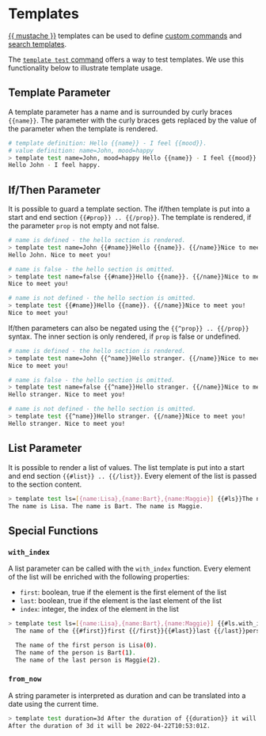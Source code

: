 # Templates

[{{ mustache }}](https://mustache.github.io) templates can be used to define [custom commands](./cli/index.mdx#custom-commands) and [search templates](./cli/template/index.mdx).

The [`template test` command](./cli/template/test.mdx) offers a way to test templates. We use this functionality below to illustrate template usage.

## Template Parameter

A template parameter has a name and is surrounded by curly braces `{{name}}`. The parameter with the curly braces gets replaced by the value of the parameter when the template is rendered.

```bash title="A template parameter exmaple"
# template definition: Hello {{name}} - I feel {{mood}}.
# value definition: name=John, mood=happy
> template test name=John, mood=happy Hello {{name}} - I feel {{mood}}.
​Hello John - I feel happy.
```

## If/Then Parameter

It is possible to guard a template section. The if/then template is put into a start and end section `{{#prop}} .. {{/prop}}`. The template is rendered, if the parameter `prop` is not empty and not false.

```bash title="A if/then template parameter example"
# name is defined - the hello section is rendered.
> template test name=John {{#name}}Hello {{name}}. {{/name}}Nice to meet you!
​Hello John. Nice to meet you!

# name is false - the hello section is omitted.
> template test name=false {{#name}}Hello {{name}}. {{/name}}Nice to meet you!
​Nice to meet you!

# name is not defined - the hello section is omitted.
> template test {{#name}}Hello {{name}}. {{/name}}Nice to meet you!
​Nice to meet you!
```

If/then parameters can also be negated using the `{{^prop}} .. {{/prop}}` syntax. The inner section is only rendered, if `prop` is false or undefined.

```bash title="A negated if/then template parameter example"
# name is defined - the hello section is rendered.
> template test name=John {{^name}}Hello stranger. {{/name}}Nice to meet you!
​Nice to meet you!

# name is false - the hello section is omitted.
> template test name=false {{^name}}Hello stranger. {{/name}}Nice to meet you!
​Hello stranger. Nice to meet you!

# name is not defined - the hello section is omitted.
> template test {{^name}}Hello stranger. {{/name}}Nice to meet you!
​Hello stranger. Nice to meet you!
```

## List Parameter

It is possible to render a list of values. The list template is put into a start and end section `{{#list}} .. {{/list}}`. Every element of the list is passed to the section content.

```bash title="A list template parameter example"
> template test ls=[{name:Lisa},{name:Bart},{name:Maggie}] {{#ls}}The name is {{name}}. {{/ls}}
​The name is Lisa. The name is Bart. The name is Maggie.
```

## Special Functions

### `with_index`

A list parameter can be called with the `with_index` function. Every element of the list will be enriched with the following properties:

- `first`: boolean, true if the element is the first element of the list
- `last`: boolean, true if the element is the last element of the list
- `index`: integer, the index of the element in the list

```bash title="A list template parameter example with index"
> template test ls=[{name:Lisa},{name:Bart},{name:Maggie}] {{#ls.with_index}}
​  The name of the {{#first}}first {{/first}}{{#last}}last {{/last}}person is {{name}}({{index}}). {{/ls.with_index}}

​  The name of the first person is Lisa(0).
​  The name of the person is Bart(1).
​  The name of the last person is Maggie(2).
```

### `from_now`

A string parameter is interpreted as duration and can be translated into a date using the current time.

```bash title="A duration template parameter example"
> template test duration=3d After the duration of {{duration}} it will be {{duration.from_now}}.
​After the duration of 3d it will be 2022-04-22T10:53:01Z.
```
